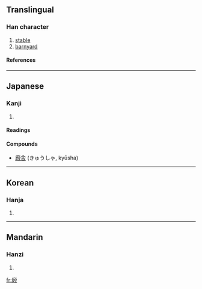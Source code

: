 {{see|廄}}

==Translingual==
===Han character===
{{Han char|rn=53|rad=广|as=11|sn=14|four=|canj=戈竹心水 (IHPE)}}
# [[stable]]
# [[barnyard]]
====References====
{{Han ref|kx=0349.250|dkj=09453|dj=0660.130|hdz=20899.050|uh=5ECF|ud=24271}}
----
==Japanese==
===Kanji===
{{ja-kanji|grade=|rs=广11}}
# {{defn|Japanese}} 
====Readings====
{{ja-readings|on=[[きゅう]] (kyū)|kun=[[うまや]] (umaya)}}
====Compounds====
*[[廏舎]] (きゅうしゃ, kyūsha)
----
==Korean==
===Hanja===
{{ko-hanja|hangeul=구|rv=gu|mr=ku}}
# {{defn|Korean}}
----
==Mandarin==
===Hanzi===
{{cmn-hanzi|pin=[[jiù]] ([[jiu4]])|wg=chiu<sup>4</sup>}}
# {{defn|Mandarin}}

[[fr:廏]]